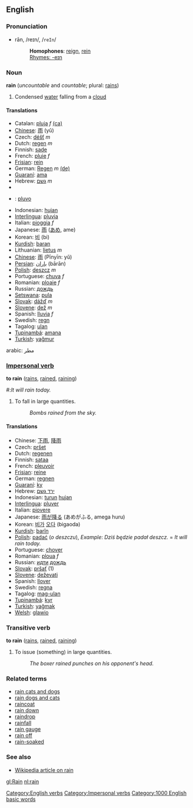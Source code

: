 ==English==
===Pronunciation===
*rān, /reɪn/, /<tt>reIn</tt>/
*:'''Homophones''': [[reign]], [[rein]]
*:[[Rhymes:English:-eɪn|Rhymes: -eɪn]]

=== Noun ===
'''rain''' (''uncountable'' and ''countable''; plural: [[rains]])

#Condensed [[water]] falling from a [[cloud]]

==== Translations ====
*Catalan: [[pluja]] ''f'' [[:ca:pluja|(ca)]] 
*[[Chinese]]: [[雨]] (yǔ)
*Czech: [[déšť]] ''m''
*Dutch: [[regen]] ''m''
*Finnish: [[sade]]
*French: [[pluie]] ''f''
*[[Frisian]]: [[rein]]
*German: [[Regen]] ''m'' [[:de:Regen|(de)]]
*[[Guaraní]]: [[ama]]
*Hebrew: [[גשם]] ''m''
*{{hu1|eső}}
* {{io}} : [[pluvo]]
*Indonesian: [[hujan]]
*[[Interlingua]]: [[pluvia]]
*Italian: [[pioggia]] ''f''
*Japanese: [[雨]] ([[あめ]], ame)
*Korean: [[비]] (bi)
*[[Kurdish]]: [[baran]]
*Lithuanian: [[lietus]] ''m''
*[[Chinese]]: [[雨]] (Pīnyīn: yǔ)
*[[Persian]]: [[باران]] (bārān)
*[[Polish]]: [[deszcz]] ''m''
*Portuguese: [[chuva]] ''f''
*Romanian: [[ploaie]] ''f''
*Russian: [[дождь]]
*[[Setswana]]: [[pula]]
*[[Slovak]]: [[dážď]] ''m''
*[[Slovene]]: [[dež]] ''m''
*Spanish: [[lluvia]] ''f''
*Swedish: [[regn]]
*Tagalog: [[ulan]]
*[[Tupinambá]]: [[amana]]
*[[Turkish]]: [[yağmur]]
arabic: مطر

=== [[Impersonal verb]] ===
'''to rain''' ([[rains]], [[rained]], [[raining]])

#:''It will rain today.''
# To fall in large quantities.
#:''Bombs rained from the sky.''

==== Translations ====
*Chinese: [[下雨]], [[降雨]]
*Czech: [[pršet]]
*Dutch: [[regenen]]
*Finnish: [[sataa]]
*French: [[pleuvoir]]
*[[Frisian]]: [[reine]]
*German: [[regnen]]
*[[Guaraní]]: [[ky]]
*Hebrew: [[ירד גשם]] 
*Indonesian: [[turun]] [[hujan]]
*[[Interlingua]]: [[pluver]]
*Italian: [[piovere]]
*Japanese: [[雨]]が[[降る]] (あめがふる, amega huru)
*Korean: [[비]]가 [[오다]] (bigaoda)
*[[Kurdish]]: [[barîn]]
*[[Polish]]: [[padać]] (''o deszczu''), ''Example'': ''Dziś będzie padał deszcz.'' = ''It will rain today.''
*Portuguese: [[chover]]
*Romanian: [[ploua]] ''f''
*Russian: [[идти]] [[дождь]]
*[[Slovak]]: [[pršať]] (1)
*[[Slovene]]: [[deževati]]
*Spanish: [[llover]]
*Swedish: [[regna]]
*Tagalog: [[mag-ulan]]
*[[Tupinambá]]: [[kyr]]
*[[Turkish]]: [[yağmak]]
*[[Welsh]]: [[glawio]]

===Transitive verb===
'''to rain''' ([[rains]], [[rained]], [[raining]])

#To issue (something) in large quantities.
#:''The boxer rained punches on his opponent's head.''

===Related terms===
*[[rain cats and dogs]]
*[[rain dogs and cats]]
*[[raincoat]]
*[[rain down]]
*[[raindrop]]
*[[rainfall]]
*[[rain gauge]]
*[[rain off]] <!--be cancelled because of rain-->
*[[rain-soaked]]

===See also===
*[[w:Rain|Wikipedia article on rain]]

[[gl:Rain]]
[[nl:rain]]
[[Category:English verbs]]
[[Category:Impersonal verbs]]
[[Category:1000 English basic words]]